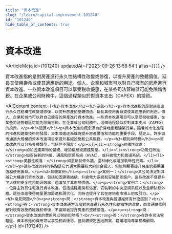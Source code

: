 ```yaml
---
title: "資本改進"
slug: "/learn/capital-improvement-101240"
id: "101240"
hide_table_of_contents: true
---
```



# 資本改進

<ArticleMeta id={101240} updatedAt={'2023-09-26 13:58:54'} alias={`[]`} />
<div className='border-solid border-b border-t-0 my-4 border-[var(--ifm-color-gray-300)]' />

資本改進指的是對房產進行永久性結構性改變或修復，以提升房產的整體價值，延長其使用壽命或使其適應新的用途。個人、企業和城市可以對自己擁有的房產進行資本改進。一些資本改進項目可以享受税收優惠，在某些司法管轄區可能免除銷售税。在企業或公司財務中，這個過程類似於對資本支出（CAPEX）的投資。

<AIContent content={`<h2>資本改進</h2><h3>定義</h3><p>資本改進指的是對房產進行永久性結構性改變或修復，以提升房產的整體價值，延長其使用壽命或使其適應新的用途。個人、企業和城市可以對自己擁有的房產進行資本改進。一些資本改進項目可以享受税收優惠，在某些司法管轄區可能免除銷售税。在企業或公司財務中，這個過程類似於對資本支出（CAPEX）的投資。</p><h3>起源</h3><p>資本改進的概念源自於房地產和建築行業，隨着城市化進程的推進和建築技術的發展，資本改進逐漸成為提升房產價值和功能的重要手段。歷史上，許多城市通過大規模的資本改進項目來提升基礎設施和公共服務。</p><h3>類別與特點</h3><p>資本改進可以分為多種類型，包括但不限於：</p><ul><li><strong>結構性改進：</strong>如加固建築物的基礎、增加樓層或擴建房屋。</li><li><strong>功能性改進：</strong>如安裝新的供暖、通風和空調系統（HVAC），或升級電力和管道系統。</li><li><strong>美觀性改進：</strong>如重新裝修外牆、園林綠化或增加裝飾性元素。</li></ul><p>這些改進的共同特點是它們通常需要較大的資金投入，但能夠顯著提升房產的長期價值和使用壽命。</p><h3>具體案例</h3><p><strong>案例一：</strong>某公司決定對其辦公大樓進行資本改進，包括加固建築結構、升級電力系統和安裝節能窗户。這些改進不僅提升了大樓的安全性和能源效率，還增加了其市場價值。</p><p><strong>案例二：</strong>一位房主對其住宅進行資本改進，包括擴建廚房和浴室、安裝新的中央空調系統以及重新裝修外牆。這些改進使得房屋更加舒適和現代化，同時也提升了其在房地產市場上的吸引力。</p><h3>常見問題</h3><p><strong>問：</strong>資本改進與普通維修有什麼區別？<br/><strong>答：</strong>資本改進通常涉及對房產進行永久性和結構性的改變，而普通維修則是對現有設施的維護和修復，不會顯著提升房產的整體價值。</p><p><strong>問：</strong>資本改進的費用可以税前扣除嗎？<br/><strong>答：</strong>在許多司法管轄區，資本改進的費用可以享受税收優惠，但具體規定因地而異，建議諮詢專業税務顧問。</p>`} id={101240} />
